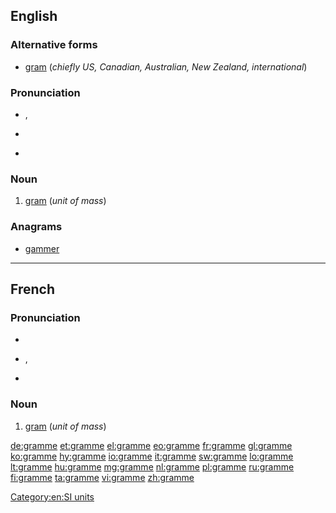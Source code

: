 ==English==

===Alternative forms===
* [[gram]] (''chiefly US, Canadian, Australian, New Zealand, international'')

===Pronunciation===
* {{IPA|/ɡɹæm/}}, {{X-SAMPA|/gr\{m/}}
* {{rhymes|æm}}
* {{homophones|gram|graham}} {{qualifier|GenAm}}

===Noun===
{{en-noun}}

# {{British|dated}} [[gram]] (''unit of mass'')

===Anagrams===
* [[gammer]]

[[Category:en:SI units]]

----

==French==

===Pronunciation===
* {{audio|Fr-gramme.ogg|audio}}
* {{IPA|lang=fr|/ɡʁam/}}, {{X-SAMPA|/gRam/}}
* {{audio|Fr-Paris--gramme.ogg|Audio (Paris)}}

===Noun===
{{fr-noun|m}}

# [[gram]] (''unit of mass'')

[[de:gramme]]
[[et:gramme]]
[[el:gramme]]
[[eo:gramme]]
[[fr:gramme]]
[[gl:gramme]]
[[ko:gramme]]
[[hy:gramme]]
[[io:gramme]]
[[it:gramme]]
[[sw:gramme]]
[[lo:gramme]]
[[lt:gramme]]
[[hu:gramme]]
[[mg:gramme]]
[[nl:gramme]]
[[pl:gramme]]
[[ru:gramme]]
[[fi:gramme]]
[[ta:gramme]]
[[vi:gramme]]
[[zh:gramme]]